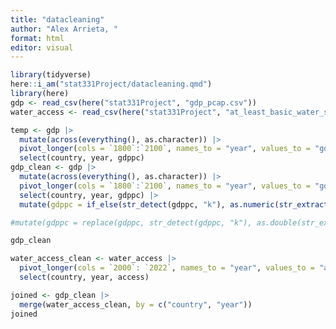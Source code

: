 ```yaml
---
title: "datacleaning"
author: "Alex Arrieta, "
format: html
editor: visual
---
```


```r
library(tidyverse)
here::i_am("stat331Project/datacleaning.qmd")
library(here)
gdp <- read_csv(here("stat331Project", "gdp_pcap.csv"))
water_access <- read_csv(here("stat331Project", "at_least_basic_water_source_overall_access_percent.csv"))
```

```r
temp <- gdp |>
  mutate(across(everything(), as.character)) |>
  pivot_longer(cols = `1800`:`2100`, names_to = "year", values_to = "gdppc") |>
  select(country, year, gdppc)
gdp_clean <- gdp |>
  mutate(across(everything(), as.character)) |>
  pivot_longer(cols = `1800`:`2100`, names_to = "year", values_to = "gdppc") |>
  select(country, year, gdppc) |>
  mutate(gdppc = if_else(str_detect(gdppc, "k"), as.numeric(str_extract(gdppc, "[0-9|.]*")) * 1000, as.numeric(gdppc)))

#mutate(gdppc = replace(gdppc, str_detect(gdppc, "k"), as.double(str_extract(gdppc, "[0-9|.]*")) * 1000))

gdp_clean

water_access_clean <- water_access |>
  pivot_longer(cols = `2000`: `2022`, names_to = "year", values_to = "access", values_drop_na = TRUE) |>
  select(country, year, access)

joined <- gdp_clean |>
  merge(water_access_clean, by = c("country", "year"))
joined
```
